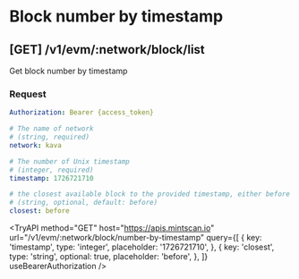 
# Block number by timestamp

## **[GET]** /v1/evm/:network/block/list

Get block number by timestamp

### Request

```yaml filename="Headers"
Authorization: Bearer {access_token}
```

```yaml filename="Parameters"
# The name of network
# (string, required)
network: kava
```

```yaml filename="Queries"
# The number of Unix timestamp
# (integer, required)
timestamp: 1726721710

# the closest available block to the provided timestamp, either before or after
# (string, optional, default: before)
closest: before
```

<TryAPI
  method="GET"
  host="https://apis.mintscan.io"
  url="/v1/evm/:network/block/number-by-timestamp"
  query={[
    {
      key: 'timestamp',
      type: 'integer',
      placeholder: '1726721710',
    },
    {
      key: 'closest',
      type: 'string',
      optional: true,
      placeholder: 'before',
    },
  ]}
  useBearerAuthorization
/>
